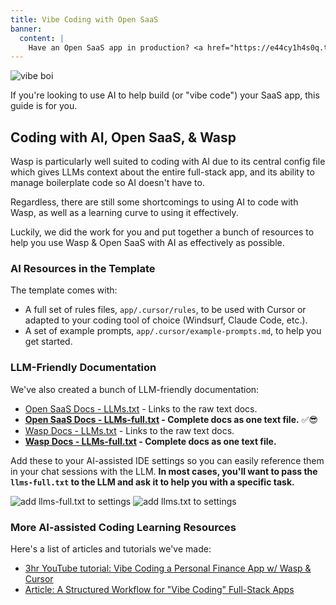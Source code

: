 ```yaml
---
title: Vibe Coding with Open SaaS
banner:
  content: |
    Have an Open SaaS app in production? <a href="https://e44cy1h4s0q.typeform.com/to/EPJCwsMi">We'll send you some swag! 👕</a>
---
```


<Image src={vibeBoi} alt="vibe boi" width={300} />

If you're looking to use AI to help build (or "vibe code") your SaaS app, this guide is for you.

## Coding with AI, Open SaaS, & Wasp

Wasp is particularly well suited to coding with AI due to its central config file which gives LLMs context about the entire full-stack app, and its ability to manage boilerplate code so AI doesn't have to. 

Regardless, there are still some shortcomings to using AI to code with Wasp, as well as a learning curve to using it effectively.

Luckily, we did the work for you and put together a bunch of resources to help you use Wasp & Open SaaS with AI as effectively as possible.

### AI Resources in the Template

The template comes with:
- A full set of rules files, `app/.cursor/rules`, to be used with Cursor or adapted to your coding tool of choice (Windsurf, Claude Code, etc.).
- A set of example prompts, `app/.cursor/example-prompts.md`, to help you get started.

### LLM-Friendly Documentation

We've also created a bunch of LLM-friendly documentation:
- [Open SaaS Docs - LLMs.txt](https://docs.opensaas.sh/llms.txt) - Links to the raw text docs.
- **[Open SaaS Docs - LLMs-full.txt](https://docs.opensaas.sh/llms-full.txt) - Complete docs as one text file.** ✅😎
- [Wasp Docs - LLMs.txt](https://wasp.sh/llms.txt) - Links to the raw text docs.
- **[Wasp Docs - LLMs-full.txt](https://wasp.sh/llms-full.txt) - Complete docs as one text file.**

Add these to your AI-assisted IDE settings so you can easily reference them in your chat sessions with the LLM.
**In most cases, you'll want to pass the `llms-full.txt` to the LLM and ask it to help you with a specific task.**

<Image src={llmsFullCursor} alt="add llms-full.txt to settings" />

<Image src={llmsTextChat} alt="add llms.txt to settings" />

### More AI-assisted Coding Learning Resources

Here's a list of articles and tutorials we've made:
- [3hr YouTube tutorial: Vibe Coding a Personal Finance App w/ Wasp & Cursor](https://www.youtube.com/watch?v=WYzEROo7reY)
- [Article: A Structured Workflow for "Vibe Coding" Full-Stack Apps](https://dev.to/wasp/a-structured-workflow-for-vibe-coding-full-stack-apps-352l)
